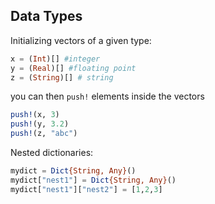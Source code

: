 ## Data Types

Initializing vectors of a given type:

```julia
x = (Int)[] #integer
y = (Real)[] #floating point
z = (String)[] # string
```

you can then `push!` elements inside the vectors

```julia
push!(x, 3)
push!(y, 3.2)
push!(z, "abc")
```
Nested dictionaries:

```julia
mydict = Dict{String, Any}()
mydict["nest1"] = Dict{String, Any}()
mydict["nest1"]["nest2"] = [1,2,3]
```
